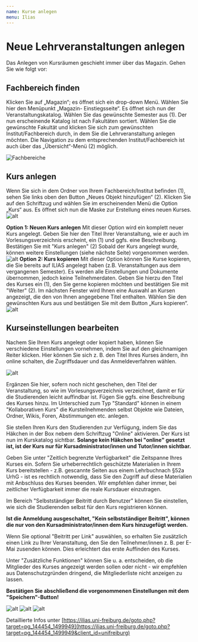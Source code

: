 ---
name: Kurse anlegen
menu: Ilias
---

# Neue Lehrveranstaltungen anlegen
Das Anlegen von Kursräumen geschieht immer über das Magazin. Gehen Sie wie folgt vor:
 
## Fachbereich finden
Klicken Sie auf „Magazin“; es öffnet sich ein drop-down Menü. Wählen Sie hier den Menüpunkt „Magazin- Einstiegsseite“.
Es öffnet sich nun der Veranstaltungskatalog. Wählen Sie das gewünschte Semester aus (1). Der nun erscheinende Katalog ist nach Fakultäten sortiert. Wählen Sie die gewünschte Fakultät und klicken Sie sich zum gewünschten Institut/Fachbereich durch, in dem Sie die Lehrveranstaltung anlegen möchten. Die Navigation zu dem entsprechenden Institut/Fachbereich ist auch über das „Übersicht“-Menü (2) möglich.

![Fachbereiche](https://ilias.uni-freiburg.de/data/unifreiburg/mobs/mm_571/Lernkatalog_Auswahl1.jpg)

## Kurs anlegen
Wenn Sie sich in dem Ordner von Ihrem Fachbereich/Institut befinden (1), sehen Sie links oben den Button „Neues Objekt hinzufügen“ (2). Klicken Sie auf den Schriftzug und wählen Sie im erscheinenden Menü die Option „Kurs“ aus. Es öffnet sich nun die Maske zur Erstellung eines neuen Kurses.
![alt](https://ilias.uni-freiburg.de/data/unifreiburg/mobs/mm_574/Neues_objekt_kurs.jpg)

**Option 1: Neuen Kurs anlegen**
Mit dieser Option wird ein komplett neuer Kurs angelegt. Geben Sie hier den Titel Ihrer Veranstaltung, wie er auch im Vorlesungsverzeichnis erscheint, ein (1) und ggfs. eine Beschreibung. Bestätigen Sie mit "Kurs anlegen" (2) Sobald der Kurs angelegt wurde, können weitere Einstellungen (siehe nächste Seite) vorgenommen werden.
![alt](https://ilias.uni-freiburg.de/data/unifreiburg/mobs/mm_578/Neuen_Kurs_anlegen.jpg)
**Option 2: Kurs kopieren**
Mit dieser Option können Sie Kurse kopieren, die Sie bereits auf ILIAS angelegt haben (z.B. Veranstaltungen aus dem vergangenen Semester). Es werden alle Einstellungen und Dokumente übernommen, jedoch keine Teilnehmerdaten. Geben Sie hierzu den Titel des Kurses ein (1), den Sie gerne kopieren möchten und bestätigen Sie mit "Weiter" (2). Im nächsten Fenster wird Ihnen eine Auswahl an Kursen angezeigt, die den von Ihnen angegebene Titel enthalten. Wählen Sie den gewünschten Kurs aus und bestätigen Sie mit dem Button „Kurs kopieren“.
![alt](https://ilias.uni-freiburg.de/data/unifreiburg/mobs/mm_580/Kurs_kopieren.jpg)

## Kurseinstellungen bearbeiten
Nachem Sie Ihren Kurs angelegt oder kopiert haben, können Sie verschiedene Einstellungen vornehmen, indem Sie auf den gleichnamigen Reiter klicken. Hier können Sie sich z. B. den Titel Ihres Kurses ändern, ihn online schalten, die Zugriffsdauer und das Anmeldeverfahren wählen.

![alt](https://ilias.uni-freiburg.de/data/unifreiburg/mobs/mm_585/Einstellungen.jpg)

Ergänzen Sie hier, sofern noch nicht geschehen, den Titel der Veranstaltung, so wie im Vorlesungsverzeichnis verzeichnet, damit er für die Studierenden leicht auffindbar ist. Fügen Sie ggfs. eine Beschreibung des Kurses hinzu. Im Unterschied zum Typ "Standard" können in einem "Kollaborativen Kurs" die Kursteilnehmenden selbst Objekte wie Dateien, Ordner, Wikis, Foren, Abstimmungen etc. anlegen.

Sie stellen Ihren Kurs den Studierenden zur Verfügung, indem Sie das Häkchen in der Box nebem dem Schriftzug "Online" aktivieren. Der Kurs ist nun im Kurskatalog sichtbar.
**Solange kein Häkchen bei "online" gesetzt ist, ist der Kurs nur für Kursadministrator/innen und Tutor/innen sichtbar.**
 
Geben Sie unter "Zeitlich begrenzte Verfügbarkeit" die Zeitspanne Ihres Kurses ein.
Sofern Sie urheberrechtlich geschützte Materialien in Ihrem Kurs bereitstellen - z.B. gescannte Seiten aus einem Lehrbuchnach §52a UrhG - ist es rechtlich notwendig, dass Sie den Zugriff auf diese Materialien mit Anbschluss des Kurses beenden. Wir empfehlen daher immer, bei zeitlicher Verfügbarkeit immer die reale Kursdauer einzutragen.
 
Im Bereich "Selbstständiger Beitritt durch Benutzer" können Sie einstellen, wie sich die Studierenden selbst für den Kurs registrieren können.

**Ist die Anmeldung ausgeschaltet, "Kein selbstständiger Beitritt", können die nur von den Kursadministrator/innen dem Kurs hinzugefügt werden.**

Wenn Sie optional "Beitritt per Link" auswählen, so erhalten Sie zusätzlich einen Link zu Ihrer Veranstaltung, den Sie den Teilnehmer/innen z. B. per E-Mai zusenden können. Dies erleichtert das erste Auffinden des Kurses.
 
Unter "Zusätzliche Funktionen" können Sie u. a. entscheiden, ob die Mitglieder des Kurses angezeigt werden sollen oder nicht - wir empfehlen aus Datenschutzgründen dringend, die Mitgliederliste nicht anzeigen zu lassen.

**Bestätigen Sie abschließend die vorgenommenen Einstellungen mit dem "Speichern"-Button!**

![alt](https://ilias.uni-freiburg.de/data/unifreiburg/mobs/mm_283930/Kurseinstellungen_1.jpg)
![alt](https://ilias.uni-freiburg.de/data/unifreiburg/mobs/mm_283931/Kurseinstellungen_2.jpg)
![alt](https://ilias.uni-freiburg.de/data/unifreiburg/mobs/mm_283932/Kurseinstellungen_3.jpg)


Detaillierte Infos unter [https://ilias.uni-freiburg.de/goto.php?target=pg_144454_1499949](https://ilias.uni-freiburg.de/goto.php?target=pg_144454_1499949&client_id=unifreiburg)